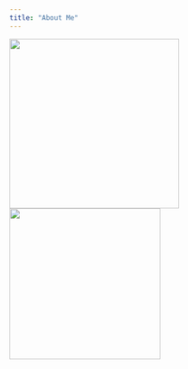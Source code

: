 ```yaml
---
title: "About Me"
---
```

![](./Pics/Beach_pic.jpg){width=300} ![](./Pics/SSK0087.JPEG){width=267}


```r

```

